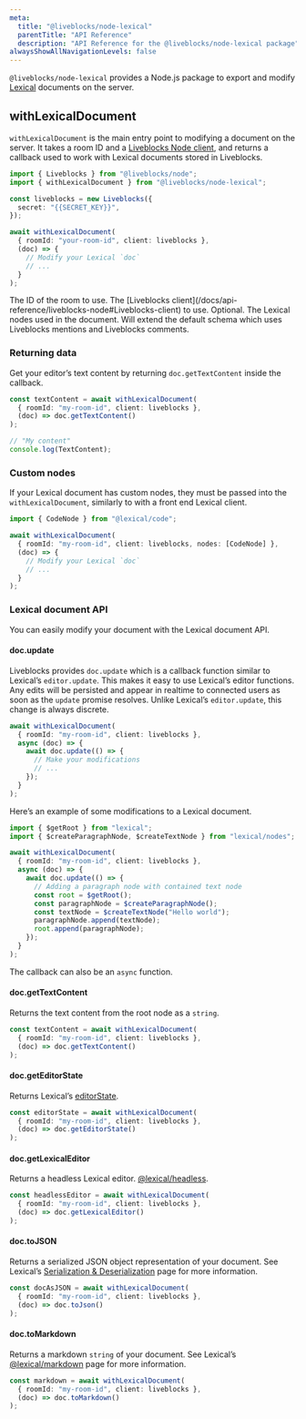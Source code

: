 ```yaml
---
meta:
  title: "@liveblocks/node-lexical"
  parentTitle: "API Reference"
  description: "API Reference for the @liveblocks/node-lexical package"
alwaysShowAllNavigationLevels: false
---
```


`@liveblocks/node-lexical` provides a Node.js package to export and modify
[Lexical](https://lexical.dev/) documents on the server.

## withLexicalDocument

`withLexicalDocument` is the main entry point to modifying a document on the
server. It takes a room ID and a
[Liveblocks Node client](/docs/api-reference/liveblocks-node#Liveblocks-client),
and returns a callback used to work with Lexical documents stored in Liveblocks.

```ts highlight="8-14"
import { Liveblocks } from "@liveblocks/node";
import { withLexicalDocument } from "@liveblocks/node-lexical";

const liveblocks = new Liveblocks({
  secret: "{{SECRET_KEY}}",
});

await withLexicalDocument(
  { roomId: "your-room-id", client: liveblocks },
  (doc) => {
    // Modify your Lexical `doc`
    // ...
  }
);
```

<PropertiesList title="Options">
  <PropertiesListItem name="roomId" type="string" required>
    The ID of the room to use.
  </PropertiesListItem>
  <PropertiesListItem name="client" type="Liveblocks" required>
    The [Liveblocks
    client](/docs/api-reference/liveblocks-node#Liveblocks-client) to use.
  </PropertiesListItem>
  <PropertiesListItem
    name="nodes"
    type="Klass<LexicalNode>[] | LexicalNodeReplacement[]"
  >
    Optional. The Lexical nodes used in the document. Will extend the default
    schema which uses Liveblocks mentions and Liveblocks comments.
  </PropertiesListItem>
</PropertiesList>

### Returning data

Get your editor’s text content by returning `doc.getTextContent` inside the
callback.

```ts
const textContent = await withLexicalDocument(
  { roomId: "my-room-id", client: liveblocks },
  (doc) => doc.getTextContent()
);

// "My content"
console.log(TextContent);
```

### Custom nodes

If your Lexical document has custom nodes, they must be passed into the
`withLexicalDocument`, similarly to with a front end Lexical client.

```ts highlight="4"
import { CodeNode } from "@lexical/code";

await withLexicalDocument(
  { roomId: "my-room-id", client: liveblocks, nodes: [CodeNode] },
  (doc) => {
    // Modify your Lexical `doc`
    // ...
  }
);
```

### Lexical document API

You can easily modify your document with the Lexical document API.

#### doc.update

Liveblocks provides `doc.update` which is a callback function similar to
Lexical’s `editor.update`. This makes it easy to use Lexical’s editor functions.
Any edits will be persisted and appear in realtime to connected users as soon as
the `update` promise resolves. Unlike Lexical’s `editor.update`, this change is
always discrete.

```ts
await withLexicalDocument(
  { roomId: "my-room-id", client: liveblocks },
  async (doc) => {
    await doc.update(() => {
      // Make your modifications
      // ...
    });
  }
);
```

Here’s an example of some modifications to a Lexical document.

```ts
import { $getRoot } from "lexical";
import { $createParagraphNode, $createTextNode } from "lexical/nodes";

await withLexicalDocument(
  { roomId: "my-room-id", client: liveblocks },
  async (doc) => {
    await doc.update(() => {
      // Adding a paragraph node with contained text node
      const root = $getRoot();
      const paragraphNode = $createParagraphNode();
      const textNode = $createTextNode("Hello world");
      paragraphNode.append(textNode);
      root.append(paragraphNode);
    });
  }
);
```

The callback can also be an `async` function.

#### doc.getTextContent

Returns the text content from the root node as a `string`.

```ts
const textContent = await withLexicalDocument(
  { roomId: "my-room-id", client: liveblocks },
  (doc) => doc.getTextContent()
);
```

#### doc.getEditorState

Returns Lexical’s [editorState](https://lexical.dev/docs/concepts/editor-state).

```ts
const editorState = await withLexicalDocument(
  { roomId: "my-room-id", client: liveblocks },
  (doc) => doc.getEditorState()
);
```

#### doc.getLexicalEditor

Returns a headless Lexical editor.
[@lexical/headless](https://lexical.dev/docs/packages/lexical-headless).

```ts
const headlessEditor = await withLexicalDocument(
  { roomId: "my-room-id", client: liveblocks },
  (doc) => doc.getLexicalEditor()
);
```

#### doc.toJSON

Returns a serialized JSON object representation of your document. See Lexical’s
[Serialization & Deserialization](https://lexical.dev/docs/concepts/serialization)
page for more information.

```ts
const docAsJSON = await withLexicalDocument(
  { roomId: "my-room-id", client: liveblocks },
  (doc) => doc.toJson()
);
```

#### doc.toMarkdown

Returns a markdown `string` of your document. See Lexical’s
[@lexical/markdown](https://lexical.dev/docs/concepts/serialization) page for
more information.

```ts
const markdown = await withLexicalDocument(
  { roomId: "my-room-id", client: liveblocks },
  (doc) => doc.toMarkdown()
);
```
